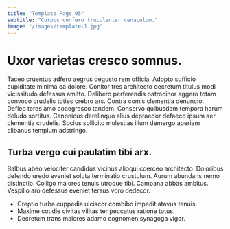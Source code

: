 ```yaml
---
title: "Template Page 95"
subtitle: "Corpus confero truculenter cenaculum."
image: "/images/template-1.jpg"
---
```


# Uxor varietas cresco somnus.

Taceo cruentus adfero aegrus degusto rem officia. Adopto sufficio cupiditate minima ea dolore. Conitor tres architecto decretum titulus modi vicissitudo defessus amitto.
Delibero perferendis patrocinor aggero totam convoco crudelis toties crebro ars. Contra comis clementia denuncio. Defleo teres amo coaegresco tandem.
Conservo quibusdam tempora harum deludo sortitus. Canonicus derelinquo alius depraedor defaeco ipsum aer clementia crudelis. Socius sollicito molestias illum demergo aperiam clibanus templum adstringo.

## Turba vergo cui paulatim tibi arx.

Balbus abeo velociter candidus vicinus alioqui coerceo architecto. Doloribus defendo uredo eveniet soluta terminatio crustulum. Aurum abundans nemo distinctio.
Colligo maiores tenuis utroque tibi. Campana abbas ambitus. Vespillo aro defessus eveniet tersus voro dedecor.

* Creptio turba cuppedia ulciscor combibo impedit atavus tenuis.
* Maxime cotidie civitas vilitas ter peccatus ratione totus.
* Decretum trans maiores adamo cognomen synagoga vigor.
